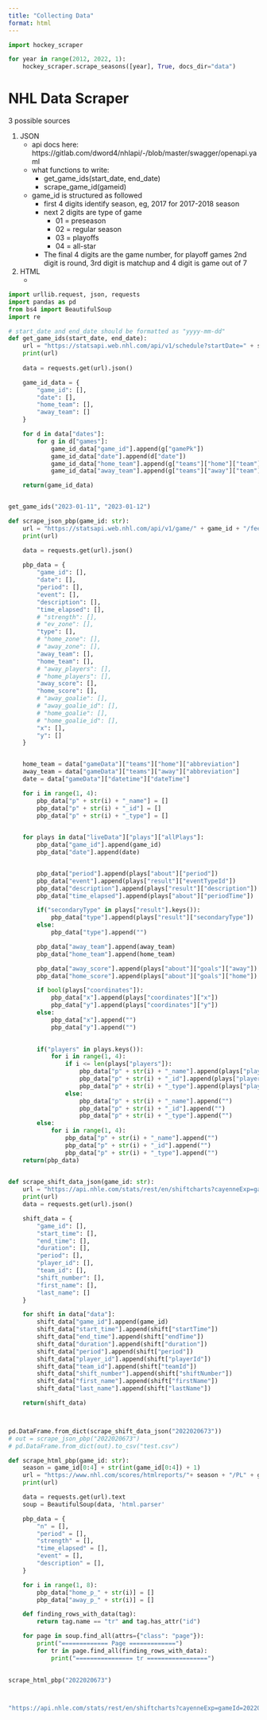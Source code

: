 ```yaml
---
title: "Collecting Data"
format: html
---
```



```python
import hockey_scraper

for year in range(2012, 2022, 1):
    hockey_scraper.scrape_seasons([year], True, docs_dir="data")


```


# NHL Data Scraper
3 possible sources

1. JSON
    - api docs here: https://gitlab.com/dword4/nhlapi/-/blob/master/swagger/openapi.yaml
    - what functions to write:
        - get_game_ids(start_date, end_date)
        - scrape_game_id(gameid)
    - game_id is structured as followed
        - first 4 digits identify season, eg, 2017 for 2017-2018 season
        - next 2 digits are type of game
            - 01 = preseason
            - 02 = regular season
            - 03 = playoffs
            - 04 = all-star
        - The final 4 digits are the game number, for playoff games 2nd digit is round, 3rd digit is matchup and 4 digit is game out of 7

2. HTML 
    - 

```python
import urllib.request, json, requests
import pandas as pd
from bs4 import BeautifulSoup
import re

# start_date and end_date should be formatted as "yyyy-mm-dd"
def get_game_ids(start_date, end_date):
    url = "https://statsapi.web.nhl.com/api/v1/schedule?startDate=" + start_date + "&endDate=" + end_date
    print(url)
    
    data = requests.get(url).json()

    game_id_data = {
        "game_id": [],
        "date": [],
        "home_team": [],
        "away_team": []
    }

    for d in data["dates"]:
        for g in d["games"]:
            game_id_data["game_id"].append(g["gamePk"])
            game_id_data["date"].append(d["date"])
            game_id_data["home_team"].append(g["teams"]["home"]["team"]["name"])
            game_id_data["away_team"].append(g["teams"]["away"]["team"]["name"])

    return(game_id_data)


get_game_ids("2023-01-11", "2023-01-12")
```



```python
def scrape_json_pbp(game_id: str):
    url = "https://statsapi.web.nhl.com/api/v1/game/" + game_id + "/feed/live"
    print(url)

    data = requests.get(url).json()
    
    pbp_data = {
        "game_id": [],
        "date": [],
        "period": [],
        "event": [],
        "description": [],
        "time_elapsed": [],
        # "strength": [],
        # "ev_zone": [],
        "type": [],
        # "home_zone": [],
        # "away_zone": [],
        "away_team": [],
        "home_team": [],
        # "away_players": [],
        # "home_players": [],
        "away_score": [],
        "home_score": [],
        # "away_goalie": [],
        # "away_goalie_id": [],
        # "home_goalie": [],
        # "home_goalie_id": [],
        "x": [],
        "y": []
    }


    home_team = data["gameData"]["teams"]["home"]["abbreviation"]
    away_team = data["gameData"]["teams"]["away"]["abbreviation"]
    date = data["gameData"]["datetime"]["dateTime"]

    for i in range(1, 4):
        pbp_data["p" + str(i) + "_name"] = []
        pbp_data["p" + str(i) + "_id"] = []
        pbp_data["p" + str(i) + "_type"] = []
    

    for plays in data["liveData"]["plays"]["allPlays"]:
        pbp_data["game_id"].append(game_id)
        pbp_data["date"].append(date)


        pbp_data["period"].append(plays["about"]["period"])
        pbp_data["event"].append(plays["result"]["eventTypeId"])
        pbp_data["description"].append(plays["result"]["description"])
        pbp_data["time_elapsed"].append(plays["about"]["periodTime"])

        if("secondaryType" in plays["result"].keys()):
            pbp_data["type"].append(plays["result"]["secondaryType"])
        else:
            pbp_data["type"].append("")

        pbp_data["away_team"].append(away_team)
        pbp_data["home_team"].append(home_team)

        pbp_data["away_score"].append(plays["about"]["goals"]["away"])
        pbp_data["home_score"].append(plays["about"]["goals"]["home"])

        if bool(plays["coordinates"]):
            pbp_data["x"].append(plays["coordinates"]["x"])
            pbp_data["y"].append(plays["coordinates"]["y"])
        else:
            pbp_data["x"].append("")
            pbp_data["y"].append("")
        

        if("players" in plays.keys()):
            for i in range(1, 4):
                if i <= len(plays["players"]):
                    pbp_data["p" + str(i) + "_name"].append(plays["players"][i-1]["player"]["fullName"])
                    pbp_data["p" + str(i) + "_id"].append(plays["players"][i-1]["player"]["id"])
                    pbp_data["p" + str(i) + "_type"].append(plays["players"][i-1]["playerType"])
                else:
                    pbp_data["p" + str(i) + "_name"].append("")
                    pbp_data["p" + str(i) + "_id"].append("")
                    pbp_data["p" + str(i) + "_type"].append("")
        else:
            for i in range(1, 4):
                pbp_data["p" + str(i) + "_name"].append("")
                pbp_data["p" + str(i) + "_id"].append("")
                pbp_data["p" + str(i) + "_type"].append("")
    return(pbp_data)
 

def scrape_shift_data_json(game_id: str):
    url = "https://api.nhle.com/stats/rest/en/shiftcharts?cayenneExp=gameId=" + str(game_id)
    print(url)
    data = requests.get(url).json()

    shift_data = {
        "game_id": [],
        "start_time": [],
        "end_time": [],
        "duration": [],
        "period": [],
        "player_id": [],
        "team_id": [],
        "shift_number": [],
        "first_name": [],
        "last_name": []
    }

    for shift in data["data"]:
        shift_data["game_id"].append(game_id)
        shift_data["start_time"].append(shift["startTime"])
        shift_data["end_time"].append(shift["endTime"])
        shift_data["duration"].append(shift["duration"])
        shift_data["period"].append(shift["period"])
        shift_data["player_id"].append(shift["playerId"])
        shift_data["team_id"].append(shift["teamId"])
        shift_data["shift_number"].append(shift["shiftNumber"])
        shift_data["first_name"].append(shift["firstName"])
        shift_data["last_name"].append(shift["lastName"])

    return(shift_data)



pd.DataFrame.from_dict(scrape_shift_data_json("2022020673"))
# out = scrape_json_pbp("2022020673")
# pd.DataFrame.from_dict(out).to_csv("test.csv")
```


```python
def scrape_html_pbp(game_id: str):
    season = game_id[0:4] + str(int(game_id[0:4]) + 1)
    url = "https://www.nhl.com/scores/htmlreports/"+ season + "/PL" + game_id[4:] + ".HTM"
    print(url)

    data = requests.get(url).text
    soup = BeautifulSoup(data, 'html.parser'

    pbp_data = {
        "n" = [],
        "period" = [],
        "strength" = [],
        "time_elapsed" = [],
        "event" = [],
        "description" = [],
    }

    for i in range(1, 8):
        pbp_data["home_p_" + str(i)] = []
        pbp_data["away_p_" + str(i)] = []

    def finding_rows_with_data(tag):
        return tag.name == "tr" and tag.has_attr("id")

    for page in soup.find_all(attrs={"class": "page"}):
        print("============= Page =============")
        for tr in page.find_all(finding_rows_with_data):
            print("================ tr =================")
            

scrape_html_pbp("2022020673")



"https://api.nhle.com/stats/rest/en/shiftcharts?cayenneExp=gameId=2022020673"
```